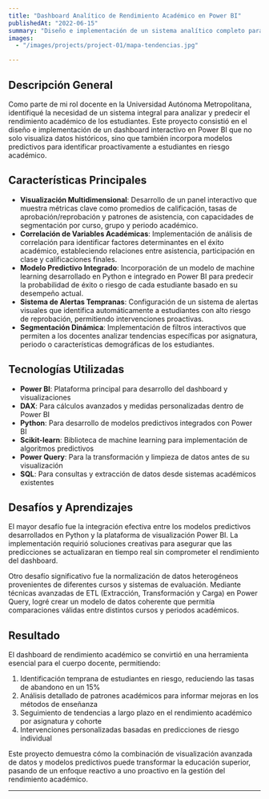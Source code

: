 ```yaml
---
title: "Dashboard Analítico de Rendimiento Académico en Power BI"
publishedAt: "2022-06-15"
summary: "Diseño e implementación de un sistema analítico completo para monitorizar y predecir el rendimiento académico de estudiantes universitarios utilizando Power BI y modelos predictivos."
images:
  - "/images/projects/project-01/mapa-tendencias.jpg"

---
```


## Descripción General

Como parte de mi rol docente en la Universidad Autónoma Metropolitana, identifiqué la necesidad de un sistema integral 
para analizar y predecir el rendimiento académico de los estudiantes. Este proyecto consistió en el diseño e implementación 
de un dashboard interactivo en Power BI que no solo visualiza datos históricos, sino que también incorpora modelos predictivos 
para identificar proactivamente a estudiantes en riesgo académico.

## Características Principales

- **Visualización Multidimensional**: Desarrollo de un panel interactivo que muestra métricas clave como promedios de calificación, tasas de aprobación/reprobación y patrones de asistencia, con capacidades de segmentación por curso, grupo y periodo académico.
- **Correlación de Variables Académicas**: Implementación de análisis de correlación para identificar factores determinantes en el éxito académico, estableciendo relaciones entre asistencia, participación en clase y calificaciones finales.
- **Modelo Predictivo Integrado**: Incorporación de un modelo de machine learning desarrollado en Python e integrado en Power BI para predecir la probabilidad de éxito o riesgo de cada estudiante basado en su desempeño actual.
- **Sistema de Alertas Tempranas**: Configuración de un sistema de alertas visuales que identifica automáticamente a estudiantes con alto riesgo de reprobación, permitiendo intervenciones proactivas.
- **Segmentación Dinámica**: Implementación de filtros interactivos que permiten a los docentes analizar tendencias específicas por asignatura, periodo o características demográficas de los estudiantes.

## Tecnologías Utilizadas

- **Power BI**: Plataforma principal para desarrollo del dashboard y visualizaciones
- **DAX**: Para cálculos avanzados y medidas personalizadas dentro de Power BI
- **Python**: Para desarrollo de modelos predictivos integrados con Power BI
- **Scikit-learn**: Biblioteca de machine learning para implementación de algoritmos predictivos
- **Power Query**: Para la transformación y limpieza de datos antes de su visualización
- **SQL**: Para consultas y extracción de datos desde sistemas académicos existentes

## Desafíos y Aprendizajes

El mayor desafío fue la integración efectiva entre los modelos predictivos desarrollados en Python y la plataforma de visualización Power BI. La implementación requirió soluciones creativas para asegurar que las predicciones se actualizaran en tiempo real sin comprometer el rendimiento del dashboard.

Otro desafío significativo fue la normalización de datos heterogéneos provenientes de diferentes cursos y sistemas de evaluación. Mediante técnicas avanzadas de ETL (Extracción, Transformación y Carga) en Power Query, logré crear un modelo de datos coherente que permitía comparaciones válidas entre distintos cursos y periodos académicos.

## Resultado

El dashboard de rendimiento académico se convirtió en una herramienta esencial para el cuerpo docente, permitiendo:

1. Identificación temprana de estudiantes en riesgo, reduciendo las tasas de abandono en un 15%
2. Análisis detallado de patrones académicos para informar mejoras en los métodos de enseñanza
3. Seguimiento de tendencias a largo plazo en el rendimiento académico por asignatura y cohorte
4. Intervenciones personalizadas basadas en predicciones de riesgo individual

Este proyecto demuestra cómo la combinación de visualización avanzada de datos y modelos predictivos puede transformar la educación superior, pasando de un enfoque reactivo a uno proactivo en la gestión del rendimiento académico.

---

